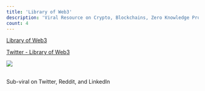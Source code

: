 ```yaml
---
title: 'Library of Web3'
description: 'Viral Resource on Crypto, Blockchains, Zero Knowledge Proofs, and more.'
count: 4
---
```


[Library of Web3](https://alexdphan.notion.site/Library-of-Web3-690eca92bfb740c69b1fc8834edd8559?pvs=4)

[Twitter - Library of Web3](https://twitter.com/alexdphan/status/1488950370780868613)

<div className="overflow-hidden py-5">
  <Image
    src="/images/web3animation.gif"
    height={500}
    layout="responsive"
    width={100}
    height={100}
    objectFit="cover"
    className="rounded-lg"
  />
</div>
<br />

Sub-viral on Twitter, Reddit, and LinkedIn
